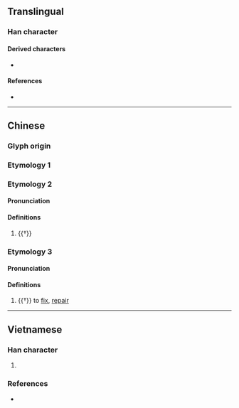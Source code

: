 {{character info}}
==Translingual==

===Han character===
{{Han char|rn=64|rad=手|as=12|sn=15|four=51046|canj=QMWJ|ids=⿰扌覃}}

====Derived characters====
* {{l|mul|𤁡}}

====References====
* {{Han ref|kx=0455.080|dkj=12724|dj=0804.140|hdz=31954.100|uh=64A2|ud=25762|bh=BCC2|bd=48322}}

----

==Chinese==
{{zh-forms}}
{{attention|zh|Module:zh/data/och-pron-ZS/撢 - No.12351 (Migrate to och-pron-ZS/撣)}}

===Glyph origin===
{{Han etym}}

===Etymology 1===
{{zh-see|撣|v}}

===Etymology 2===

====Pronunciation====
{{zh-pron
|m=tàn,dàn
|c=taam2,taam3
|mc=2+3
|oc=1+2
|ma=
|cat=
}}

====Definitions====
{{zh-hanzi}}

# {{†}} {{alt form|zh|探}}

===Etymology 3===

====Pronunciation====
{{zh-pron
|m=xín
|c=
|mc=1
|oc=3
|ma=
|cat=
}}

====Definitions====
{{zh-hanzi}}

# {{†}} to [[fix]], [[repair]]

----

==Vietnamese==

===Han character===
{{vi-readings|hanviet=cao, đạn, đàm, thám|nom=thám, đản, đùm|rs=手12}}

# {{rfdef|vi|sort=手12}}

===References===
* {{R:WinVNKey:Lê Sơn Thanh}}